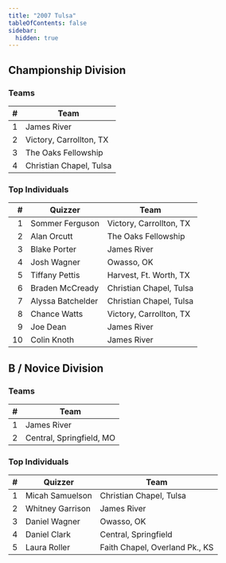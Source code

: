 ```yaml
---
title: "2007 Tulsa"
tableOfContents: false
sidebar:
  hidden: true
---
```


## Championship Division

### Teams

|    # | Team                    |
| ---: | ----------------------- |
|    1 | James River             |
|    2 | Victory, Carrollton, TX |
|    3 | The Oaks Fellowship     |
|    4 | Christian Chapel, Tulsa |

### Top Individuals

|    # | Quizzer           | Team                    |
| ---: | ----------------- | ----------------------- |
|    1 | Sommer Ferguson   | Victory, Carrollton, TX |
|    2 | Alan Orcutt       | The Oaks Fellowship     |
|    3 | Blake Porter      | James River             |
|    4 | Josh Wagner       | Owasso, OK              |
|    5 | Tiffany Pettis    | Harvest, Ft. Worth, TX  |
|    6 | Braden McCready   | Christian Chapel, Tulsa |
|    7 | Alyssa Batchelder | Christian Chapel, Tulsa |
|    8 | Chance Watts      | Victory, Carrollton, TX |
|    9 | Joe Dean          | James River             |
|   10 | Colin Knoth       | James River             |

## B / Novice Division

### Teams

|    # | Team                     |
| ---: | ------------------------ |
|    1 | James River              |
|    2 | Central, Springfield, MO |

### Top Individuals

|    # | Quizzer          | Team                           |
| ---: | ---------------- | ------------------------------ |
|    1 | Micah Samuelson  | Christian Chapel, Tulsa        |
|    2 | Whitney Garrison | James River                    |
|    3 | Daniel Wagner    | Owasso, OK                     |
|    4 | Daniel Clark     | Central, Springfield           |
|    5 | Laura Roller     | Faith Chapel, Overland Pk., KS |

